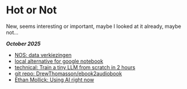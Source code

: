 # Hot or Not


New, seems interesting or important, maybe I looked at it already, maybe not... 


***October 2025***

- [NOS: data verkiezingen](https://specials.app.nos.nl/dataverhalen-tk2025/migratie/)
- [local alternative for google notebook](https://github.com/lfnovo/open-notebook)
- [technical: Train a tiny LLM from scratch in 2 hours](https://github.com/jingyaogong/minimind/blob/master/README_en.md)
- [git repo: DrewThomasson/ebook2audiobook](https://github.com/DrewThomasson/ebook2audiobook)
- [Ethan Mollick: Using AI right now](https://www.oneusefulthing.org/p/an-opinionated-guide-to-using-ai?img=https%3A%2F%2Fsubstack-post-media.s3.amazonaws.com%2Fpublic%2Fimages%2Fbbb3f806-e9b0-44f2-a384-5abe22e35ec9_1314x673.png&open=false)

